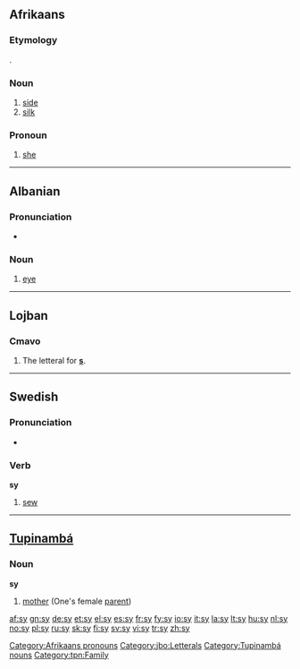 {{also|Sy|SY|.sy|s'y}}
==Afrikaans==

===Etymology===
{{etyl|nl|af}} {{term|zij}}.

===Noun===
{{infl|af|noun}}

# [[side]]
# [[silk]]

===Pronoun===
{{infl|af|pronoun}}

# [[she]]

[[Category:Afrikaans pronouns]]

----

==Albanian==

===Pronunciation===
* {{IPA|[sy]|lang=sq}}

===Noun===
{{sq-noun|m|sy|syri}}

# {{anatomy|lang=sq}} [[eye]]

----

==Lojban==

===Cmavo===
{{jbo-cmavo}}<!--{{infl|jbo|particle}}-->

# The letteral for '''[[s]]'''.

[[Category:jbo:Letterals]]

----

==Swedish==

===Pronunciation===
* {{audio|Sv-sy.ogg|audio}}

===Verb===
{{sv-verb-irreg|sy|syr|sydde|sytt|sy|syende|sydd}}
'''sy'''

# [[sew]]

----

==[[Tupinambá]]==

===Noun===
'''sy'''

# [[mother]] (One's female [[parent]])

[[Category:Tupinambá nouns]]
[[Category:tpn:Family]]

[[af:sy]]
[[gn:sy]]
[[de:sy]]
[[et:sy]]
[[el:sy]]
[[es:sy]]
[[fr:sy]]
[[fy:sy]]
[[io:sy]]
[[it:sy]]
[[la:sy]]
[[lt:sy]]
[[hu:sy]]
[[nl:sy]]
[[no:sy]]
[[pl:sy]]
[[ru:sy]]
[[sk:sy]]
[[fi:sy]]
[[sv:sy]]
[[vi:sy]]
[[tr:sy]]
[[zh:sy]]